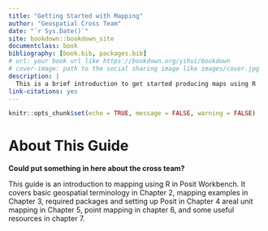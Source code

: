 ```yaml
--- 
title: "Getting Started with Mapping"
author: "Geospatial Cross Team"
date: "`r Sys.Date()`"
site: bookdown::bookdown_site
documentclass: book
bibliography: [book.bib, packages.bib]
# url: your book url like https://bookdown.org/yihui/bookdown
# cover-image: path to the social sharing image like images/cover.jpg
description: |
  This is a brief introduction to get started producing maps using R
link-citations: yes
---
```


```r
knitr::opts_chunk$set(echo = TRUE, message = FALSE, warning = FALSE)
```



# About This Guide

**Could put something in here about the cross team?**

This guide is an introduction to mapping using R in Posit Workbench. It covers basic geospatial terminology in Chapter 2, mapping examples in Chapter 3, required packages and setting up Posit in Chapter 4 areal unit mapping in Chapter 5, point mapping in chapter 6, and some useful resources in chapter 7.
